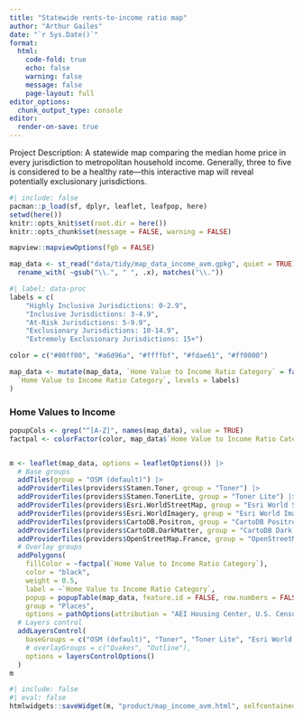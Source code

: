 ```yaml
---
title: "Statewide rents-to-income ratio map"
author: "Arthur Gailes"
date: "`r Sys.Date()`"
format:
  html:
    code-fold: true
    echo: false
    warning: false
    message: false
    page-layout: full
editor_options:
  chunk_output_type: console
editor:
  render-on-save: true
---
```


Project Description: A statewide map comparing the median home price in every jurisdiction to metropolitan household income. Generally, three to five is considered to be a healthy rate---this interactive map will reveal potentially exclusionary jurisdictions.


```r
#| include: false
pacman::p_load(sf, dplyr, leaflet, leafpop, here)
setwd(here())
knitr::opts_knit$set(root.dir = here())
knitr::opts_chunk$set(message = FALSE, warning = FALSE)

mapview::mapviewOptions(fgb = FALSE)
```

```r
map_data <- st_read("data/tidy/map_data_income_avm.gpkg", quiet = TRUE) |>
  rename_with( ~gsub("\\.", " ", .x), matches("\\."))
```

```r
#| label: data-proc
labels = c(
    "Highly Inclusive Jurisdictions: 0-2.9",
    "Inclusive Jurisdictions: 3-4.9",
    "At-Risk Jurisdictions: 5-9.9",
    "Exclusionary Jurisdictions: 10-14.9",
    "Extremely Exclusionary Jurisdictions: 15+")

color = c("#00ff00", "#a6d96a", "#ffffbf", "#fdae61", "#ff0000")

map_data <- mutate(map_data, `Home Value to Income Ratio Category` = factor(
  `Home Value to Income Ratio Category`, levels = labels)
)
```

### Home Values to Income

```r
popupCols <- grep("^[A-Z]", names(map_data), value = TRUE)
factpal <- colorFactor(color, map_data$`Home Value to Income Ratio Category`)


m <- leaflet(map_data, options = leafletOptions()) |>
  # Base groups
  addTiles(group = "OSM (default)") |>
  addProviderTiles(providers$Stamen.Toner, group = "Toner") |>
  addProviderTiles(providers$Stamen.TonerLite, group = "Toner Lite") |>
  addProviderTiles(providers$Esri.WorldStreetMap, group = "Esri World Street Map") |>
  addProviderTiles(providers$Esri.WorldImagery, group = "Esri World Imagery") |>
  addProviderTiles(providers$CartoDB.Positron, group = "CartoDB Positron") |>
  addProviderTiles(providers$CartoDB.DarkMatter, group = "CartoDB Dark Matter") |>
  addProviderTiles(providers$OpenStreetMap.France, group = "OpenStreetMap France") |>
  # Overlay groups
  addPolygons(
    fillColor = ~factpal(`Home Value to Income Ratio Category`),
    color = "black",
    weight = 0.5,
    label = ~`Home Value to Income Ratio Category`,
    popup = popupTable(map_data, feature.id = FALSE, row.numbers = FALSE, zcol = popupCols),
    group = "Places",
    options = pathOptions(attribution = "AEI Housing Center, U.S. Census Bureau")) |>
  # Layers control
  addLayersControl(
    baseGroups = c("OSM (default)", "Toner", "Toner Lite", "Esri World Street Map", "Esri World Imagery", "CartoDB Positron", "CartoDB Dark Matter", "OpenStreetMap France"),
    # overlayGroups = c("Quakes", "Outline"),
    options = layersControlOptions()
  )
m

```

```r
#| include: false
#| eval: false
htmlwidgets::saveWidget(m, "product/map_income_avm.html", selfcontained = FALSE)
```

